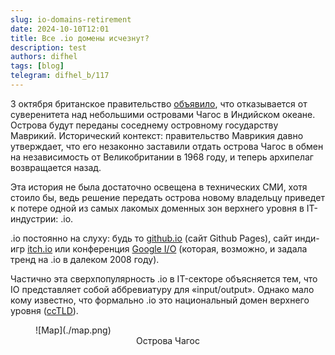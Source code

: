 ```yaml
---
slug: io-domains-retirement
date: 2024-10-10T12:01
title: Все .io домены исчезнут?
description: test
authors: difhel
tags: [blog]
telegram: difhel_b/117
---
```


3 октября британское правительство [объявило](https://www.bbc.co.uk/news/articles/c98ynejg4l5o), что отказывается от суверенитета над небольшими островами Чагос в Индийском океане. Острова будут переданы соседнему островному государству Маврикий. Исторический контекст: правительство Маврикия давно утверждает, что его незаконно заставили отдать острова Чагос в обмен на независимость от Великобритании в 1968 году, и теперь архипелаг возвращается назад.

Эта история не была достаточно освещена в технических СМИ, хотя стоило бы, ведь решение передать острова новому владельцу приведет к потере одной из самых лакомых доменных зон верхнего уровня в  IT-индустрии: .io.

.io постоянно на слуху: будь то [github.io](https://github.io) (сайт Github Pages), сайт инди-игр [itch.io](https://itch.io) или конференция [Google I/O](https://io.google) (которая, возможно, и задала тренд на .io в далеком 2008 году).

Частично эта сверхпопулярность .io в IT-секторе объясняется тем, что IO представляет собой аббревиатуру для «input/output». Однако мало кому известно, что формально .io это национальный домен верхнего уровня ([ccTLD](https://en.wikipedia.org/wiki/Country_code_top-level_domain)).

<figure>
![Map](./map.png)
<figcaption><center>Острова Чагос</center></figcaption>
</figure>

